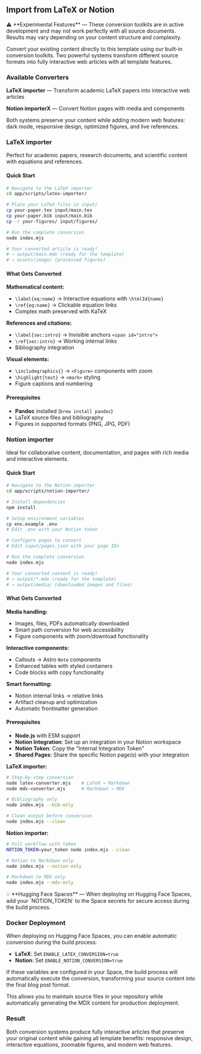 
## Import from LaTeX or Notion

<Note variant="warning">
⚠️ **Experimental Features** — These conversion toolkits are in active development and may not work perfectly with all source documents. Results may vary depending on your content structure and complexity.
</Note>

Convert your existing content directly to this template using our built-in conversion toolkits. Two powerful systems transform different source formats into fully interactive web articles with all template features.

### Available Converters

**LaTeX importer** — Transform academic LaTeX papers into interactive web articles

**Notion importerX** — Convert Notion pages with media and components

Both systems preserve your content while adding modern web features: dark mode, responsive design, optimized figures, and live references.

### LaTeX importer

Perfect for academic papers, research documents, and scientific content with equations and references.

#### Quick Start

```bash
# Navigate to the LaTeX importer
cd app/scripts/latex-importer/

# Place your LaTeX files in input/
cp your-paper.tex input/main.tex
cp your-paper.bib input/main.bib
cp -r your-figures/ input/figures/

# Run the complete conversion
node index.mjs

# Your converted article is ready!
# → output/main.mdx (ready for the template)
# → assets/image/ (processed figures)
```

#### What Gets Converted

**Mathematical content:**
- `\label{eq:name}` → Interactive equations with `\htmlId{name}`
- `\ref{eq:name}` → Clickable equation links
- Complex math preserved with KaTeX

**References and citations:**
- `\label{sec:intro}` → Invisible anchors `<span id="intro">`
- `\ref{sec:intro}` → Working internal links
- Bibliography integration

**Visual elements:**
- `\includegraphics{}` → `<Figure>` components with zoom
- `\highlight{text}` → `<mark>` styling  
- Figure captions and numbering

#### Prerequisites

- **Pandoc** installed (`brew install pandoc`)
- LaTeX source files and bibliography
- Figures in supported formats (PNG, JPG, PDF)

### Notion importer

Ideal for collaborative content, documentation, and pages with rich media and interactive elements.

#### Quick Start

```bash
# Navigate to the Notion importer
cd app/scripts/notion-importer/

# Install dependencies
npm install

# Setup environment variables
cp env.example .env
# Edit .env with your Notion token

# Configure pages to convert
# Edit input/pages.json with your page IDs

# Run the complete conversion
node index.mjs

# Your converted content is ready!
# → output/*.mdx (ready for the template)
# → output/media/ (downloaded images and files)
```

#### What Gets Converted

**Media handling:**
- Images, files, PDFs automatically downloaded
- Smart path conversion for web accessibility
- Figure components with zoom/download functionality

**Interactive components:**
- Callouts → Astro `Note` components
- Enhanced tables with styled containers
- Code blocks with copy functionality

**Smart formatting:**
- Notion internal links → relative links
- Artifact cleanup and optimization
- Automatic frontmatter generation

#### Prerequisites

- **Node.js** with ESM support
- **Notion Integration**: Set up an integration in your Notion workspace
- **Notion Token**: Copy the "Internal Integration Token"
- **Shared Pages**: Share the specific Notion page(s) with your integration

<Accordion title="Advanced conversion options">

**LaTeX importer:**
```bash
# Step-by-step conversion
node latex-converter.mjs    # LaTeX → Markdown  
node mdx-converter.mjs      # Markdown → MDX

# Bibliography only
node index.mjs --bib-only

# Clean output before conversion
node index.mjs --clean
```

**Notion importer:**
```bash
# Full workflow with token
NOTION_TOKEN=your_token node index.mjs --clean

# Notion to Markdown only
node index.mjs --notion-only

# Markdown to MDX only  
node index.mjs --mdx-only
```

<Note variant="info">
💡 **Hugging Face Spaces** — When deploying on Hugging Face Spaces, add your `NOTION_TOKEN` to the Space secrets for secure access during the build process.
</Note>

</Accordion>

### Docker Deployment

When deploying on Hugging Face Spaces, you can enable automatic conversion during the build process:

- **LaTeX**: Set `ENABLE_LATEX_CONVERSION=true`
- **Notion**: Set `ENABLE_NOTION_CONVERSION=true`

If these variables are configured in your Space, the build process will automatically execute the conversion, transforming your source content into the final blog post format.

This allows you to maintain source files in your repository while automatically generating the MDX content for production deployment.

### Result

Both conversion systems produce fully interactive articles that preserve your original content while gaining all template benefits: responsive design, interactive equations, zoomable figures, and modern web features.